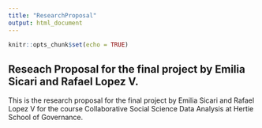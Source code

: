 ```yaml
---
title: "ResearchProposal"
output: html_document
---
```


```r
knitr::opts_chunk$set(echo = TRUE)
```

## Reseach Proposal for the final project by Emilia Sicari and Rafael Lopez V.

This is the research proposal for the final project by Emilia Sicari and Rafael Lopez V for the course Collaborative Social Science Data Analysis at Hertie School of Governance. 